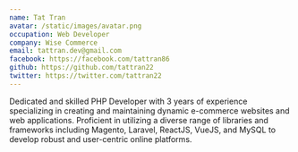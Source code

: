 ```yaml
---
name: Tat Tran
avatar: /static/images/avatar.png
occupation: Web Developer
company: Wise Commerce
email: tattran.dev@gmail.com
facebook: https://facebook.com/tattran86
github: https://github.com/tattran22
twitter: https://twitter.com/tattran22
---
```


Dedicated and skilled PHP Developer with 3 years of experience specializing in creating and maintaining dynamic e-commerce websites and web applications. Proficient in utilizing a diverse range of libraries and frameworks including Magento, Laravel, ReactJS, VueJS, and MySQL to develop robust and user-centric online platforms.
